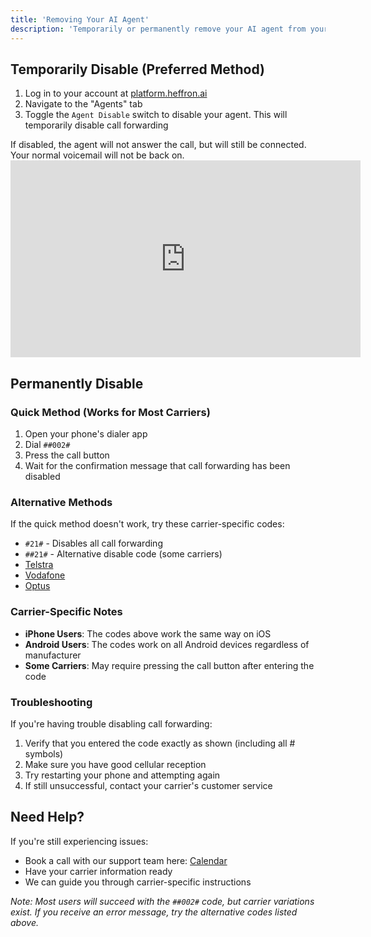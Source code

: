 ```yaml
---
title: 'Removing Your AI Agent'
description: 'Temporarily or permanently remove your AI agent from your phone'
---
```


## Temporarily Disable (Preferred Method)
1. Log in to your account at [platform.heffron.ai](https://platform.heffron.ai)
2. Navigate to the "Agents" tab
3. Toggle the `Agent Disable` switch to disable your agent. This will temporarily disable call forwarding

<Note>
If disabled, the agent will not answer the call, but will still be connected. Your normal voicemail will not be back on.
</Note>

<iframe width="560" height="315" src="https://www.youtube.com/embed/sP3hVZgRNvQ?si=rbXpsAbWkBFRugd3" title="YouTube video player" frameborder="0" allow="accelerometer; autoplay; clipboard-write; encrypted-media; gyroscope; picture-in-picture; web-share" referrerpolicy="strict-origin-when-cross-origin" allowfullscreen></iframe>


## Permanently Disable
### Quick Method (Works for Most Carriers)

1. Open your phone's dialer app
2. Dial `##002#`
3. Press the call button
4. Wait for the confirmation message that call forwarding has been disabled

### Alternative Methods

If the quick method doesn't work, try these carrier-specific codes:

- `#21#` - Disables all call forwarding
- `##21#` - Alternative disable code (some carriers)
- [Telstra](https://www.telstra.com.au/small-business/online-support/mobiles-devices/forward-calls-on-mobile)
- [Vodafone](https://www.vodafone.com.au/support/device/call-forwarding?srsltid=AfmBOooXrmhhNLp-FwkSZp9vr9UCr1t9xPUF85HFm6cX9bmTaQGx-NVf)
- [Optus](https://devicehelp.optus.com.au/apple/iphone-x-ios-12-0/calls-and-contacts/cancel-all-diverts/)

### Carrier-Specific Notes

- **iPhone Users**: The codes above work the same way on iOS
- **Android Users**: The codes work on all Android devices regardless of manufacturer
- **Some Carriers**: May require pressing the call button after entering the code

### Troubleshooting

If you're having trouble disabling call forwarding:

1. Verify that you entered the code exactly as shown (including all # symbols)
2. Make sure you have good cellular reception
3. Try restarting your phone and attempting again
4. If still unsuccessful, contact your carrier's customer service

## Need Help?

If you're still experiencing issues:

- Book a call with our support team here: [Calendar](https://calendar.google.com/calendar/u/0/appointments/schedules/AcZssZ2mcGSvIXj18cLSWjwqVls_4Rrri7Y-j3K7Ujol_r5gw7ygviveAcgGslkKehi-qgl5OABbqwuq)
- Have your carrier information ready
- We can guide you through carrier-specific instructions

*Note: Most users will succeed with the `##002#` code, but carrier variations exist. If you receive an error message, try the alternative codes listed above.*